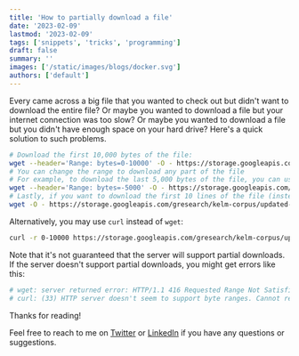 ```yaml
---
title: 'How to partially download a file'
date: '2023-02-09'
lastmod: '2023-02-09'
tags: ['snippets', 'tricks', 'programming']
draft: false
summary: ''
images: ['/static/images/blogs/docker.svg']
authors: ['default']
---
```


Every came across a big file that you wanted to check out but didn't want to download the entire file? Or maybe you wanted to download a file but your internet connection was too slow? Or maybe you wanted to download a file but you didn't have enough space on your hard drive? Here's a quick solution to such problems.

```bash
# Download the first 10,000 bytes of the file:
wget --header='Range: bytes=0-10000' -O - https://storage.googleapis.com/gresearch/kelm-corpus/updated-2021/quadruples-train.tsv
# You can change the range to download any part of the file
# For example, to download the last 5,000 bytes of the file, you can use the following command:
wget --header='Range: bytes=-5000' -O - https://storage.googleapis.com/gresearch/kelm-corpus/updated-2021/quadruples-train.tsv
# Lastly, if you want to download the first 10 lines of the file (instead of bytes), you can use the following command:
wget -O - https://storage.googleapis.com/gresearch/kelm-corpus/updated-2021/quadruples-train.tsv | head -n 10
```

Alternatively, you may use `curl` instead of `wget`:

```bash
curl -r 0-10000 https://storage.googleapis.com/gresearch/kelm-corpus/updated-2021/quadruples-train.tsv | head -n 10
```

Note that it's not guaranteed that the server will support partial downloads. If the server doesn't support partial downloads, you might get errors like this:

```bash
# wget: server returned error: HTTP/1.1 416 Requested Range Not Satisfiable
# curl: (33) HTTP server doesn't seem to support byte ranges. Cannot resume.
```

Thanks for reading!

Feel free to reach to me on [Twitter](https://twitter.com/KShivendu_) or [LinkedIn](https://www.linkedin.com/in/kshivendu/) if you have any questions or suggestions.
